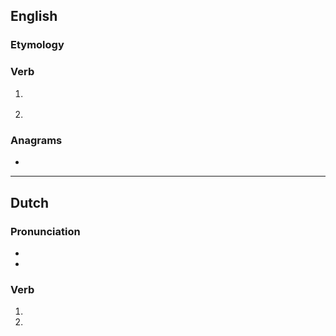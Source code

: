 ==English==

===Etymology===
{{suffix|en|trap|t}}

===Verb===
{{head|en|verb form}}

# {{lb|en|archaic}} {{en-past of|trap}}
# {{lb|en|archaic}} {{alternative form of|en|trapped}}

===Anagrams===
* {{anagrams|en|a=aprtt|PRATT|Pratt|pratt}}

----

==Dutch==

===Pronunciation===
* {{audio|nl|Nl-trapt.ogg|Audio}}
* {{rhymes|nl|ɑpt}}

===Verb===
{{head|nl|verb form}}

# {{nl-verb form of|p=23|n=sg|t=pres|m=ind|trappen}}
# {{nl-verb form of|n=pl|m=imp|trappen}}